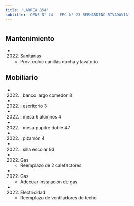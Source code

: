 ```yaml
---
title: 'LARREA 854'
subtitle: 'CENS N° 24 - EPC N° 23 BERNARDINO RIVADAVIA'
---
```


#


## Mantenimiento

*  (2022) Sanitarias 
    + Prov. coloc canillas ducha y lavatorio


## Mobiliario

*  (2022) : banco largo comedor 8 

*  (2022) : escritorio 3 

*  (2022) : mesa 6 alumnos 4 

*  (2022) : mesa pupitre doble 47 

*  (2022) : pizarrón 4 

*  (2022) : silla escolar 93 




*  (2022) Gas 
    + Reemplazo de 2 calefactores

*  (2022) Gas 
    + Adecuar instalación de gas

*  (2022) Electricidad 
    + Reemplazo de ventiladores de techo



